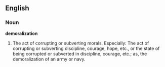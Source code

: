==English==

===Noun===

'''demoralization'''

#The act of corrupting or subverting morals. Especially: The act of corrupting or subverting discipline, courage, hope, etc., or the state of being corrupted or subverted in discipline, courage, etc.; as, the demoralization of an army or navy.